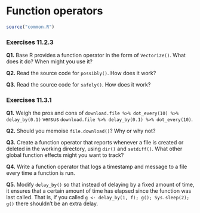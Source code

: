 # Function operators

```r
source("common.R")
```

### Exercises 11.2.3

**Q1.** Base R provides a function operator in the form of `Vectorize()`. What does it do? When might you use it?

**Q2.** Read the source code for `possibly()`. How does it work?

**Q3.** Read the source code for `safely()`. How does it work?

### Exercises 11.3.1

**Q1.** Weigh the pros and cons of `download.file %>% dot_every(10) %>% delay_by(0.1)` versus `download.file %>% delay_by(0.1) %>% dot_every(10)`.

**Q2.** Should you memoise `file.download()`? Why or why not?

**Q3.** Create a function operator that reports whenever a file is created or deleted in the working directory, using `dir()` and `setdiff()`. What other global function effects might you want to track?

**Q4.** Write a function operator that logs a timestamp and message to a file every time a function is run.

**Q5.** Modify `delay_by()` so that instead of delaying by a fixed amount of time, it ensures that a certain amount of time has elapsed since the function was last called. That is, if you called `g <- delay_by(1, f); g(); Sys.sleep(2); g()` there shouldn't be an extra delay.
